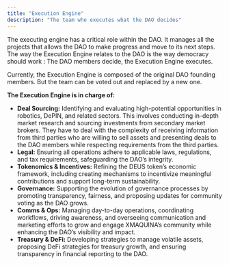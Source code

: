 ```yaml
---
title: "Execution Engine"
description: "The team who executes what the DAO decides"
---
```


The executing engine has a critical role within the DAO. It manages all the projects that allows the DAO to make progress and move to its next steps. The way the Execution Engine relates to the DAO is the way democracy should work : The DAO members decide, the Execution Engine executes.

Currently, the Execution Engine is composed of the original DAO founding members. But the team can be voted out and replaced by a new one.

**The Execution Engine is in charge of:**

- **Deal Sourcing:** Identifying and evaluating high-potential opportunities in robotics, DePIN, and related sectors. This involves conducting in-depth market research and sourcing investments from secondary market brokers. They have to deal with the complexity of receiving information from third parties who are willing to sell assets and presenting deals to the DAO members while respecting requirements from the third parties.
- **Legal:** Ensuring all operations adhere to applicable laws, regulations, and tax requirements, safeguarding the DAO’s integrity.
- **Tokenomics & Incentives:** Refining the DEUS token’s economic framework, including creating mechanisms to incentivize meaningful contributions and support long-term sustainability.
- **Governance:** Supporting the evolution of governance processes by promoting transparency, fairness, and proposing updates for community voting as the DAO grows.
- **Comms & Ops:** Managing day-to-day operations, coordinating workflows, driving awareness, and overseeing communication and marketing efforts to grow and engage XMAQUINA’s community while enhancing the DAO’s visibility and impact.
- **Treasury & DeFi:** Developing strategies to manage volatile assets, proposing DeFi strategies for treasury growth, and ensuring transparency in financial reporting to the DAO.